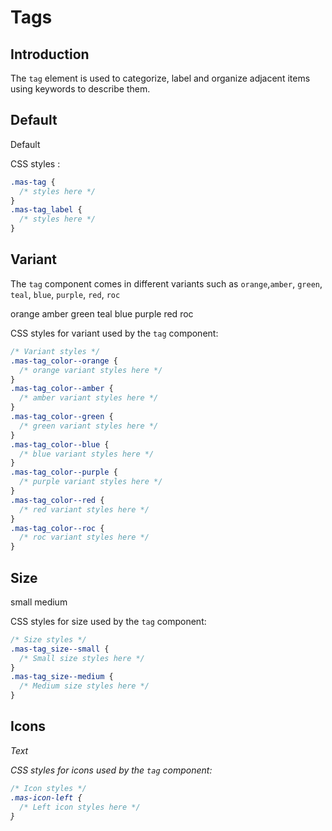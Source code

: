 
<Meta title="Components / Indicators / Tags" />

# Tags

## Introduction

The `tag` element is used to categorize, label and organize adjacent items using keywords to describe them.

## Default

<span class="mas-tag mas-tag_color--orange">
<span class="mas-tag_label">Default</span>
</span>

CSS styles :

```css
.mas-tag {
  /* styles here */
}
.mas-tag_label {
  /* styles here */
}
```

## Variant

The `tag` component comes in different variants such as `orange`,`amber`, `green`, `teal`, `blue`, `purple`, `red`, `roc`

<span class="mas-tag mas-tag_color--orange">
<span class="mas-tag_label">orange</span>
</span>

<span class="mas-tag mas-tag_color--amber">
<span class="mas-tag_label">amber</span>
</span>

<span class="mas-tag mas-tag_color--green">
<span class="mas-tag_label">green</span>
</span>

<span class="mas-tag mas-tag_color--teal">
<span class="mas-tag_label">teal</span>
</span>

<span class="mas-tag mas-tag_color--blue">
<span class="mas-tag_label">blue</span>
</span>

<span class="mas-tag mas-tag_color--purple">
<span class="mas-tag_label">purple</span>
</span>

<span class="mas-tag mas-tag_color--red">
<span class="mas-tag_label">red</span>
</span>

<span class="mas-tag mas-tag_color--roc">
<span class="mas-tag_label">roc</span>
</span>

CSS styles for variant used by the `tag` component:

```css
/* Variant styles */
.mas-tag_color--orange {
  /* orange variant styles here */
}
.mas-tag_color--amber {
  /* amber variant styles here */
}
.mas-tag_color--green {
  /* green variant styles here */
}
.mas-tag_color--blue {
  /* blue variant styles here */
}
.mas-tag_color--purple {
  /* purple variant styles here */
}
.mas-tag_color--red {
  /* red variant styles here */
}
.mas-tag_color--roc {
  /* roc variant styles here */
}
```

## Size

<span class="mas-tag mas-tag_color--orange mas-tag_size--small">
<span class="mas-tag_label">small</span>
</span>

<span class="mas-tag mas-tag_color--orange mas-tag_size--medium">
<span class="mas-tag_label">medium</span>
</span>

CSS styles for size used by the `tag` component:

```css
/* Size styles */
.mas-tag_size--small {
  /* Small size styles here */
}
.mas-tag_size--medium {
  /* Medium size styles here */
}
```

## Icons

<span class="mas-tag mas-tag_color--orange mas-tag_size--medium">
<i class="mas-check-outlined mas-icon mas-icon-left mas-system-and-device--outlined" />
<span class="mas-tag_label">Text</span>
</span>

CSS styles for icons used by the `tag` component:

```css
/* Icon styles */
.mas-icon-left {
  /* Left icon styles here */
}
```
